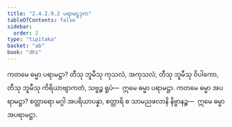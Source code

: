 ```yaml
---
title: "2.4.2.9.2 ပရာမဋ္ဌဒုက"
tableOfContents: false
sidebar:
  order: 2
type: "tipitaka"
basket: "ab"
book: "dhs"
---
```



<DynamicBreadcrumb />

<Division number="1517" book="dhs" e="ch" v="29" p="285">

<Paragraph number="2228" book="dhs">
ကတမေ ဓမ္မာ ပရာမဋ္ဌာ? တီသု ဘူမီသု ကုသလံ, အကုသလံ, တီသု ဘူမီသု ဝိပါကော, တီသု ဘူမီသု ကိရိယာဗျာကတံ, သဗ္ဗဉ္စ ရူပံ—  ဣမေ ဓမ္မာ ပရာမဋ္ဌာ.
</Paragraph>

</Division>
<Division number="1518" book="dhs" e="ch" v="29" p="286">

<Paragraph number="2229" book="dhs">
ကတမေ ဓမ္မာ အပရာမဋ္ဌာ? စတ္တာရော မဂ္ဂါ အပရိယာပန္နာ, စတ္တာရိ စ သာမညဖလာနိ နိဗ္ဗာနဉ္စ—  ဣမေ ဓမ္မာ အပရာမဋ္ဌာ.
</Paragraph>
</Division>